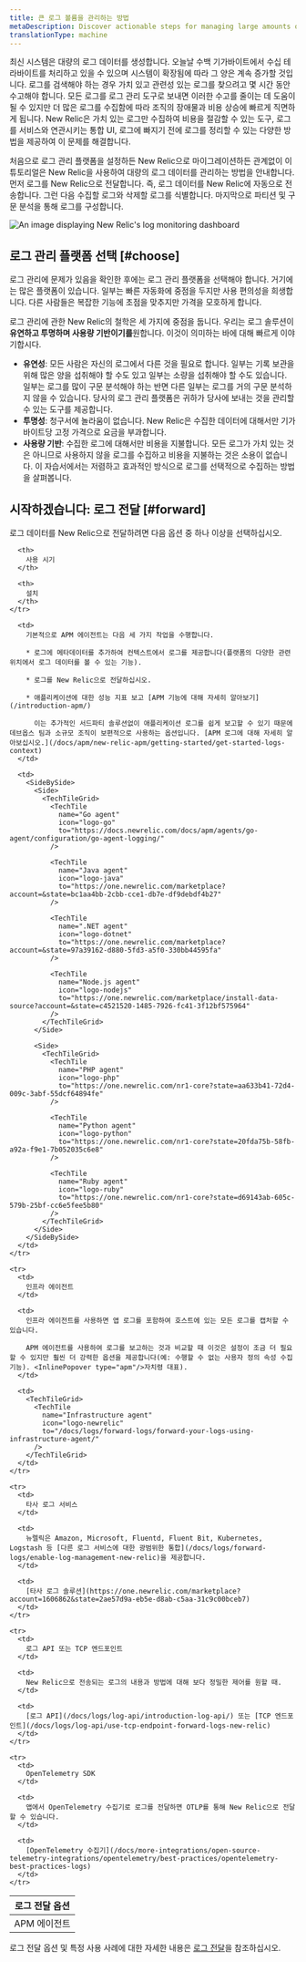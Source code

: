 ```yaml
---
title: 큰 로그 볼륨을 관리하는 방법
metaDescription: Discover actionable steps for managing large amounts of log data to reduce toil and save on cost. Learn more about log ingestion in this documentation.
translationType: machine
---
```




최신 시스템은 대량의 로그 데이터를 생성합니다. 오늘날 수백 기가바이트에서 수십 테라바이트를 처리하고 있을 수 있으며 시스템이 확장됨에 따라 그 양은 계속 증가할 것입니다. 로그를 검색해야 하는 경우 가치 있고 관련성 있는 로그를 찾으려고 몇 시간 동안 수고해야 합니다. 모든 로그를 로그 관리 도구로 보내면 이러한 수고를 줄이는 데 도움이 될 수 있지만 더 많은 로그를 수집함에 따라 조직의 장애물과 비용 상승에 빠르게 직면하게 됩니다. New Relic은 가치 있는 로그만 수집하여 비용을 절감할 수 있는 도구, 로그를 서비스와 연관시키는 통합 UI, 로그에 빠지기 전에 로그를 정리할 수 있는 다양한 방법을 제공하여 이 문제를 해결합니다.

처음으로 로그 관리 플랫폼을 설정하든 New Relic으로 마이그레이션하든 관계없이 이 튜토리얼은 New Relic을 사용하여 대량의 로그 데이터를 관리하는 방법을 안내합니다. 먼저 로그를 New Relic으로 전달합니다. 즉, 로그 데이터를 New Relic에 자동으로 전송합니다. 그런 다음 수집할 로그와 삭제할 로그를 식별합니다. 마지막으로 파티션 및 구문 분석을 통해 로그를 구성합니다.

<img
  title="log-dashboard"
  alt="An image displaying New Relic's log monitoring dashboard"
  src={journeyLogsDash}
/>

## 로그 관리 플랫폼 선택 [#choose]

로그 관리에 문제가 있음을 확인한 후에는 로그 관리 플랫폼을 선택해야 합니다. 거기에는 많은 플랫폼이 있습니다. 일부는 빠른 자동화에 중점을 두지만 사용 편의성을 희생합니다. 다른 사람들은 복잡한 기능에 초점을 맞추지만 가격을 모호하게 합니다.

로그 관리에 관한 New Relic의 철학은 세 가지에 중점을 둡니다. 우리는 로그 솔루션이 **유연하고 투명하며 사용량 기반이기를**원합니다. 이것이 의미하는 바에 대해 빠르게 이야기합시다.

* **유연성**: 모든 사람은 자신의 로그에서 다른 것을 필요로 합니다. 일부는 기록 보관을 위해 많은 양을 섭취해야 할 수도 있고 일부는 소량을 섭취해야 할 수도 있습니다. 일부는 로그를 많이 구문 분석해야 하는 반면 다른 일부는 로그를 거의 구문 분석하지 않을 수 있습니다. 당사의 로그 관리 플랫폼은 귀하가 당사에 보내는 것을 관리할 수 있는 도구를 제공합니다.
* **투명성**: 청구서에 놀라움이 없습니다. New Relic은 수집한 데이터에 대해서만 기가바이트당 고정 가격으로 요금을 부과합니다.
* **사용량 기반**: 수집한 로그에 대해서만 비용을 지불합니다. 모든 로그가 가치 있는 것은 아니므로 사용하지 않을 로그를 수집하고 비용을 지불하는 것은 소용이 없습니다. 이 자습서에서는 저렴하고 효과적인 방식으로 로그를 선택적으로 수집하는 방법을 살펴봅니다.

## 시작하겠습니다: 로그 전달 [#forward]

로그 데이터를 New Relic으로 전달하려면 다음 옵션 중 하나 이상을 선택하십시오.

<table>
  <thead>
    <tr>
      <th>
        로그 전달 옵션
      </th>

      <th>
        사용 시기
      </th>

      <th>
        설치
      </th>
    </tr>
  </thead>

  <tbody>
    <tr>
      <td>
        APM 에이전트
      </td>

      <td>
        기본적으로 APM 에이전트는 다음 세 가지 작업을 수행합니다.

        * 로그에 메타데이터를 추가하여 컨텍스트에서 로그를 제공합니다(플랫폼의 다양한 관련 위치에서 로그 데이터를 볼 수 있는 기능).

        * 로그를 New Relic으로 전달하십시오.

        * 애플리케이션에 대한 성능 지표 보고 [APM 기능에 대해 자세히 알아보기](/introduction-apm/)

          이는 추가적인 서드파티 솔루션없이 애플리케이션 로그를 쉽게 보고할 수 있기 때문에 데브옵스 팀과 소규모 조직이 보편적으로 사용하는 옵션입니다. [APM 로그에 대해 자세히 알아보십시오.](/docs/apm/new-relic-apm/getting-started/get-started-logs-context)
      </td>

      <td>
        <SideBySide>
          <Side>
            <TechTileGrid>
              <TechTile
                name="Go agent"
                icon="logo-go"
                to="https://docs.newrelic.com/docs/apm/agents/go-agent/configuration/go-agent-logging/"
              />

              <TechTile
                name="Java agent"
                icon="logo-java"
                to="https://one.newrelic.com/marketplace?account=&state=bc1aa4bb-2cbb-cce1-db7e-df9debdf4b27"
              />

              <TechTile
                name=".NET agent"
                icon="logo-dotnet"
                to="https://one.newrelic.com/marketplace?account=&state=97a39162-d880-5fd3-a5f0-330bb44595fa"
              />

              <TechTile
                name="Node.js agent"
                icon="logo-nodejs"
                to="https://one.newrelic.com/marketplace/install-data-source?account=&state=c4521520-1485-7926-fc41-3f12bf575964"
              />
            </TechTileGrid>
          </Side>

          <Side>
            <TechTileGrid>
              <TechTile
                name="PHP agent"
                icon="logo-php"
                to="https://one.newrelic.com/nr1-core?state=aa633b41-72d4-009c-3abf-55dcf64894fe"
              />

              <TechTile
                name="Python agent"
                icon="logo-python"
                to="https://one.newrelic.com/nr1-core?state=20fda75b-58fb-a92a-f9e1-7b052035c6e8"
              />

              <TechTile
                name="Ruby agent"
                icon="logo-ruby"
                to="https://one.newrelic.com/nr1-core?state=d69143ab-605c-579b-25bf-cc6e5fee5b80"
              />
            </TechTileGrid>
          </Side>
        </SideBySide>
      </td>
    </tr>

    <tr>
      <td>
        인프라 에이전트
      </td>

      <td>
        인프라 에이전트를 사용하면 앱 로그를 포함하여 호스트에 있는 모든 로그를 캡처할 수 있습니다.

        APM 에이전트를 사용하여 로그를 보고하는 것과 비교할 때 이것은 설정이 조금 더 필요할 수 있지만 훨씬 더 강력한 옵션을 제공합니다(예: 수행할 수 없는 사용자 정의 속성 수집 기능). <InlinePopover type="apm"/>자치령 대표).
      </td>

      <td>
        <TechTileGrid>
          <TechTile
            name="Infrastructure agent"
            icon="logo-newrelic"
            to="/docs/logs/forward-logs/forward-your-logs-using-infrastructure-agent/"
          />
        </TechTileGrid>
      </td>
    </tr>

    <tr>
      <td>
        타사 로그 서비스
      </td>

      <td>
        뉴렐릭은 Amazon, Microsoft, Fluentd, Fluent Bit, Kubernetes, Logstash 등 [다른 로그 서비스에 대한 광범위한 통합](/docs/logs/forward-logs/enable-log-management-new-relic)을 제공합니다.
      </td>

      <td>
        [타사 로그 솔루션](https://one.newrelic.com/marketplace?account=1606862&state=2ae57d9a-eb5e-d8ab-c5aa-31c9c00bceb7)
      </td>
    </tr>

    <tr>
      <td>
        로그 API 또는 TCP 엔드포인트
      </td>

      <td>
        New Relic으로 전송되는 로그의 내용과 방법에 대해 보다 정밀한 제어를 원할 때.
      </td>

      <td>
        [로그 API](/docs/logs/log-api/introduction-log-api/) 또는 [TCP 엔드포인트](/docs/logs/log-api/use-tcp-endpoint-forward-logs-new-relic)
      </td>
    </tr>

    <tr>
      <td>
        OpenTelemetry SDK
      </td>

      <td>
        앱에서 OpenTelemetry 수집기로 로그를 전달하면 OTLP를 통해 New Relic으로 전달할 수 있습니다.
      </td>

      <td>
        [OpenTelemetry 수집기](/docs/more-integrations/open-source-telemetry-integrations/opentelemetry/best-practices/opentelemetry-best-practices-logs)
      </td>
    </tr>
  </tbody>
</table>

로그 전달 옵션 및 특정 사용 사례에 대한 자세한 내용은 [로그 전달](/docs/logs/forward-logs/enable-log-management-new-relic)을 참조하십시오.

<DocTiles numbered>
  <DocTile
    title="Get started"
    label={{text: 'You are here', color: '#FCD672'}}
    path="/docs/tutorial-large-logs/get-started-managing-large-logs"
  />

  <DocTile
    title="Filter and reduce your log ingest"
    path="/docs/tutorial-large-logs/filter-large-logs"
  />

  <DocTile
    title="Organize your logs"
    path="/docs/tutorial-large-logs/organize-large-logs"
  />
</DocTiles>